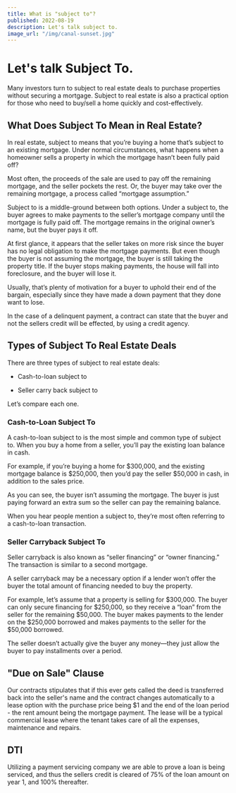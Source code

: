```yaml
---
title: What is "subject to"?
published: 2022-08-19
description: Let's talk subject to.
image_url: "/img/canal-sunset.jpg"
---
```


# Let's talk Subject To.

Many investors turn to subject to real estate deals to purchase properties
without securing a mortgage. Subject to real estate is also a practical option
for those who need to buy/sell a home quickly and cost-effectively.

## What Does Subject To Mean in Real Estate?

In real estate, subject to means that you’re buying a home that’s subject to an
existing mortgage. Under normal circumstances, what happens when a homeowner
sells a property in which the mortgage hasn’t been fully paid off?

Most often, the proceeds of the sale are used to pay off the remaining mortgage,
and the seller pockets the rest. Or, the buyer may take over the remaining
mortgage, a process called “mortgage assumption.”

Subject to is a middle-ground between both options. Under a subject to, the
buyer agrees to make payments to the seller’s mortgage company until the
mortgage is fully paid off. The mortgage remains in the original owner’s name,
but the buyer pays it off.

At first glance, it appears that the seller takes on more risk since the buyer
has no legal obligation to make the mortgage payments. But even though the buyer
is not assuming the mortgage, the buyer is still taking the property title. If
the buyer stops making payments, the house will fall into foreclosure, and the
buyer will lose it.

Usually, that’s plenty of motivation for a buyer to uphold their end of the
bargain, especially since they have made a down payment that they done want to
lose.

In the case of a delinquent payment, a contract can state that the buyer and not
the sellers credit will be effected, by using a credit agency.

## Types of Subject To Real Estate Deals

There are three types of subject to real estate deals:

- Cash-to-loan subject to

- Seller carry back subject to

Let’s compare each one.

### Cash-to-Loan Subject To

A cash-to-loan subject to is the most simple and common type of subject to. When
you buy a home from a seller, you’ll pay the existing loan balance in cash.

For example, if you’re buying a home for $300,000, and the existing mortgage
balance is $250,000, then you’d pay the seller $50,000 in cash, in addition to
the sales price.

As you can see, the buyer isn’t assuming the mortgage. The buyer is just paying
forward an extra sum so the seller can pay the remaining balance.

When you hear people mention a subject to, they’re most often referring to a
cash-to-loan transaction.

### Seller Carryback Subject To

Seller carryback is also known as “seller financing” or “owner financing.” The
transaction is similar to a second mortgage.

A seller carryback may be a necessary option if a lender won’t offer the buyer
the total amount of financing needed to buy the property.

For example, let’s assume that a property is selling for $300,000. The buyer can
only secure financing for $250,000, so they receive a “loan” from the seller for
the remaining $50,000. The buyer makes payments to the lender on the $250,000
borrowed and makes payments to the seller for the $50,000 borrowed.

The seller doesn’t actually give the buyer any money—they just allow the buyer
to pay installments over a period.

## "Due on Sale" Clause

Our contracts stipulates that if this ever gets called the deed is transferred
back into the seller's name and the contract changes automatically to a lease
option with the purchase price being $1 and the end of the loan period - the
rent amount being the mortgage payment. The lease will be a typical commercial
lease where the tenant takes care of all the expenses, maintenance and repairs.

## DTI

Utilizing a payment servicing company we are able to prove a loan is being
serviced, and thus the sellers credit is cleared of 75% of the loan amount on
year 1, and 100% thereafter.
